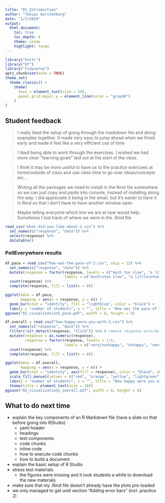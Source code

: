 ```yaml
---
title: "01_Introduction"
author: "Tobias Gerstenberg"
date: "1/7/2019"
output: 
  html_document:
    toc: true
    toc_depth: 4
    theme: cosmo
    highlight: tango
---
```


```r
library("knitr")
library("DT")
library("tidyverse")
opts_chunk$set(echo = TRUE)
theme_set(
  theme_classic() + 
    theme(
      text = element_text(size = 20),
      panel.grid.major.y = element_line(color = "gray90")
    ) 
)
```

## Student feedback 

> I really liked the setup of going through the markdown file and doing examples together. It made very easy to jump ahead when we finish early and made it feel like a very efficient use of time

> I liked being able to work through the exercises. I wished we had more clear "learning goals" laid out at the start of the class.

> I think it may be more useful to have us to the practice exercises at home/outside of class and use class time to go over ideas/concepts etc...

> Writing all the packages we need to install in the Rmd file somewhere so we can just copy and paste into console, instead of installing along the way. I did appreciate it being in the email, but it's easier to have it in Rmd so that I don't have to have another window open

> Maybe telling everyone which line we are at now would help. Sometimes I lost track of where we were in the .Rmd file

```r
read_csv("what-did-you-like-about-2.csv") %>% 
  set_names(c("response", "date")) %>% 
  select(response) %>% 
  datatable()
```

### PollEverywhere results 

```r
df.pace = read_csv("how-was-the-pace-of-2.csv", skip = 12) %>%
  set_names(c("response", "date")) %>% 
  mutate(response = factor(response, levels = c("much too slow", "a little too slow", "just right", "a little too fast", "much too fast"),
                           labels = c("much\ntoo slow", "a little\ntoo slow", "just right", "a little\ntoo fast", "much\ntoo fast"))) %>% 
  count(response) %>% 
  complete(response, fill = list(n = 0))

ggplot(data = df.pace,
       mapping = aes(x = response, y = n)) + 
  geom_bar(stat = "identity", fill = "lightblue", color = "black") +
  labs(y = "number of students", x = "", title = "How was the pace of today's class?")
ggsave("02_visualization1_pace.pdf", width = 8, height = 6)
```

```r
df.overall = read_csv("how-happy-were-you-with-2.csv") %>% 
  set_names(c("response", "date")) %>% 
  filter(!str_detect(response, "Click")) %>% # remove response outside of the click regions 
  mutate(response = as.numeric(response),
         response = factor(response, levels = 1:5,
                           labels = c("very\nunhappy", "unhappy", "neutral", "happy", "very\nhappy"))) %>% 
  count(response) %>% 
  complete(response, fill = list(n = 0))

ggplot(data = df.overall,
       mapping = aes(x = response, y = n)) + 
  geom_bar(stat = "identity", aes(fill = response), color = "black", show.legend = F) +
  scale_fill_manual(values = c("red", "orange", "yellow", "lightgreen", "green")) +
  labs(y = "number of students", x = "", title = "How happy were you with today's class overall?") +
  theme(title = element_text(size = 18))
ggsave("02_visualization1_overall.pdf", width = 8, height = 6)
```

## What to do next time

- explain the key components of an R Markdown file (have a slide on that before going into RStudio)
  - yaml header
  - headings 
  - text components 
  - code chunks 
  - inline code
  - how to execute code chunks
  - how to build a document 
- explain the basic setup of R Studio
- stress test materials 
  + the figures were missing and it took students a while to download the new materials
- make sure that my .Rmd file doesn't already have the plots pre-loaded 
- we only managed to get until section "Adding error bars" (incl. practice 2)





